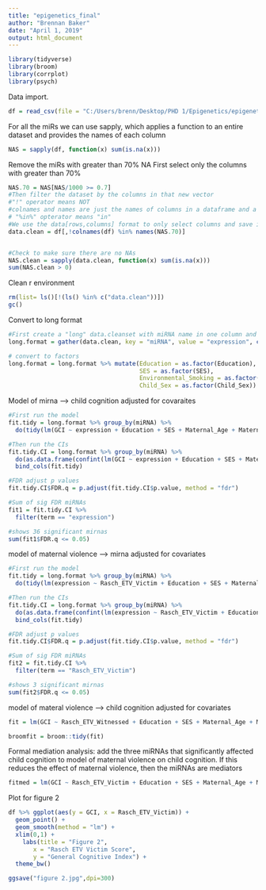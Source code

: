 ```yaml
---
title: "epigenetics_final"
author: "Brennan Baker"
date: "April 1, 2019"
output: html_document
---
```



```r
library(tidyverse)
library(broom)
library(corrplot)
library(psych)
```

Data import.

```r
df = read_csv(file = "C:/Users/brenn/Desktop/PHD 1/Epigenetics/epigenetics_final/data/Simulated_miRNA_Dataset_EHSC_P8326_Feb2019_FULL.csv")
```

For all the miRs we can use sapply, which applies a function to an entire dataset and provides the names of each column
```r
NAS = sapply(df, function(x) sum(is.na(x)))
```

Remove the miRs with greater than 70% NA
First select only the columns with greater than 70%
```r
NAS.70 = NAS[NAS/1000 >= 0.7]
#Then filter the dataset by the columns in that new vector
#"!" operator means NOT
#colnames and names are just the names of columns in a dataframe and a vector respectively
# "%in%" opterator means "in"
#We use the data[rows,columns] format to only select columns and save it as a new object
data.clean = df[,!colnames(df) %in% names(NAS.70)]


#Check to make sure there are no NAs
NAS.clean = sapply(data.clean, function(x) sum(is.na(x)))
sum(NAS.clean > 0)
```

Clean r environment
```r
rm(list= ls()[!(ls() %in% c("data.clean"))])
gc()
```

Convert to long format
```r
#First create a "long" data.cleanset with miRNA name in one column and expression in another
long.format = gather(data.clean, key = "miRNA", value = "expression", contains("mir"))

# convert to factors
long.format = long.format %>% mutate(Education = as.factor(Education),
                                     SES = as.factor(SES),
                                     Environmental_Smoking = as.factor(Environmental_Smoking),
                                     Child_Sex = as.factor(Child_Sex))
```

Model of mirna --> child cognition adjusted for covaraites
```r
#First run the model
fit.tidy = long.format %>% group_by(miRNA) %>% 
  do(tidy(lm(GCI ~ expression + Education + SES + Maternal_Age + Maternal_BMI + Environmental_Smoking + Child_Sex, data=.)))

#Then run the CIs
fit.tidy.CI = long.format %>% group_by(miRNA) %>% 
  do(as.data.frame(confint(lm(GCI ~ expression + Education + SES + Maternal_Age + Maternal_BMI + Environmental_Smoking + Child_Sex, data=.)))) %>%
  bind_cols(fit.tidy)

#FDR adjust p values
fit.tidy.CI$FDR.q = p.adjust(fit.tidy.CI$p.value, method = "fdr")

#Sum of sig FDR miRNAs
fit1 = fit.tidy.CI %>% 
  filter(term == "expression") 

#shows 36 significant mirnas
sum(fit1$FDR.q <= 0.05)

```

model of maternal violence --> mirna adjusted for covariates
```r
#First run the model
fit.tidy = long.format %>% group_by(miRNA) %>% 
  do(tidy(lm(expression ~ Rasch_ETV_Victim + Education + SES + Maternal_Age + Maternal_BMI + Environmental_Smoking + Child_Sex, data=.)))

#Then run the CIs
fit.tidy.CI = long.format %>% group_by(miRNA) %>% 
  do(as.data.frame(confint(lm(expression ~ Rasch_ETV_Victim + Education + SES + Maternal_Age + Maternal_BMI + Environmental_Smoking + Child_Sex, data=.)))) %>%
  bind_cols(fit.tidy)

#FDR adjust p values
fit.tidy.CI$FDR.q = p.adjust(fit.tidy.CI$p.value, method = "fdr")

#Sum of sig FDR miRNAs
fit2 = fit.tidy.CI %>% 
  filter(term == "Rasch_ETV_Victim") 

#shows 3 significant mirnas
sum(fit2$FDR.q <= 0.05)
```

model of materal violence --> child cognition adjusted for covariates
```r
fit = lm(GCI ~ Rasch_ETV_Witnessed + Education + SES + Maternal_Age + Maternal_BMI + Environmental_Smoking + Child_Sex, data = data.clean)

broomfit = broom::tidy(fit)
```



Formal mediation analysis: add the three miRNAs that significantly affected child cognition to model of maternal violence on child cognition. If this reduces the effect of maternal violence, then the miRNAs are mediators
```r
fitmed = lm(GCI ~ Rasch_ETV_Victim + Education + SES + Maternal_Age + Maternal_BMI + Environmental_Smoking + Child_Sex + mir_20a_A + mir_7_B + mir_942_B, data = data.clean)
```

Plot for figure 2
```r
df %>% ggplot(aes(y = GCI, x = Rasch_ETV_Victim)) +
  geom_point() +
  geom_smooth(method = "lm") +
  xlim(0,1) +
    labs(title = "Figure 2",
       x = "Rasch ETV Victim Score",
       y = "General Cognitive Index") +
  theme_bw() 

ggsave("figure 2.jpg",dpi=300)
```

